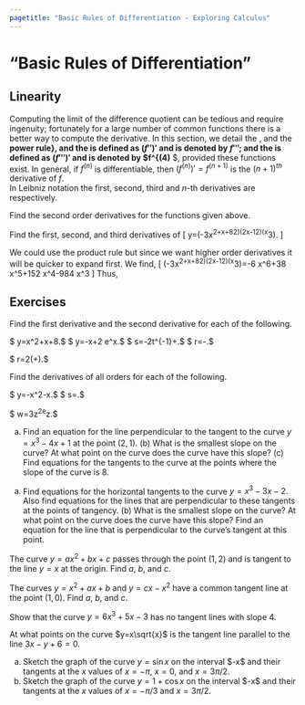 ```yaml
---
pagetitle: "Basic Rules of Differentiation - Exploring Calculus"
---
```

# "Basic Rules of Differentiation"

## Linearity

Computing the limit of the difference quotient can be tedious and require ingenuity; fortunately for a large number of common functions there is a better way to compute the derivative. In this section, we detail the \index{power rule}, \index{product rule} and the \index{quotient rule} **power rule}, \index{product rule} and the \index{quotient rule**  for differentiation. These rules greatly simplify the task of differentiation. We also give examples on how to find the tangent line give some geometric information; and to find the horizontal tangent lines to the graph of a given function.

The next theorem states the common procedural rules for taking derivatives. For example, the derivative of a sum of functions is the sum of the derivative functions. The same is not true for a product of functions. To convince yourself that the derivative of the product of two functions is not the product of the derivative functions try an example, say $f(x)=x^2$ and $g(x)=x^3.$

::: {#thm- } [Differentiation Rules]
Let $f$ and $g$ be functions. 
 
- (Constant Rule) 
If $f$ is a constant function, $f(x)=c$ for some real number $c,$ then $f'(x)=0.$
- (Power Rule) 
If $f$ is a power function, $f(x)=x^n$ for some real number $n$, then $f(x)=n x^{n-1}.$
- (Sum Rule) 
If $f=g+h$ for any differentiable functions $g$ and $h,$ then $f'=g'+h'.$
- (Difference Rule) 
If $f=g-h$ for any differentiable functions $g$ and $h,$ then $f'=g'-h'.$
- (Linearity Rule) 
If $f=a g+b h$ for any differentiable functions $g$ and $h$, and any two constants $a$ and $b$, then $f'=a g'+b h'.$
 
::: 


::: {#exm- } 
Find the derivative of the function $f(x)=\frac{4}{3}\pi  r^3.$
::: 

::: {.solution }
Since $\frac{4}{3}\pi  r^3$ is a constant with respect to $x$, we use the constant rule to find $f'(x)=0.$
::: 


::: {#exm- } 
Find the derivative of the function 
\[
f(x)=3x^4-7x^3+\sqrt[3]{x^2}-9.
\]
::: 

::: {.solution }
Using the power rule, linearity rule, and the sum rule, we find
\[
f'(x)=12x^3-12x^2+\frac{2}{3\sqrt[3]{x}}.
\square
\]
::: 


::: {#exm- } 
Find the derivative of the function 
\[
f(x)=\left(2x^3+3x\right)\left(x^2-3\right).
\]
::: 

::: {.solution }
Expand and use the linearity rule.
\square
::: 


::: {#exm- } 
Find the derivative of the function 
\[
f(x)=x\sqrt{x}+\frac{1}{x^2\sqrt{x}}.
\]
::: 

::: {.solution }
We can rewrite $f$ as $f(x)=x^{3/2}+x^{-5/2}$ so as to use the power rule to find,
\[
f'(x)=\frac{3}{2}x^{1/2}-\frac{5}{2}x^{-7/2}=\frac{3\sqrt{x}}{2}-\frac{5}{2\sqrt[2]{x^7}}.
\square
 \]
::: 

## Higher Order Derivatives


If $f$ is a differentiable function, then its derivative $f'$ is also a function, so $f'$ may have a derivative of its own, denoted by $(f')'=f''.$ 
This function $f''$ is called the \index{second derivative} **second derivative**  of $f.$  
Moreover, the second derivative may be differentiable. 
Further, the \index{third derivative} is defined as $(f'')'$ and is denoted by $f'''$; and the \index{fourth derivative} is defined as $(f''')'$ and is denoted by $f^{(4)} **third derivative} is defined as $(f'')'$ and is denoted by $f'''$; and the \index{fourth derivative} is defined as $(f''')'$ and is denoted by $f^{(4)** $, provided these functions exist. 
In general, if $f^{(n)}$ is differentiable, then $\left(f^{(n)}\right)'=f^{(n+1)}$ is the $(n+1)^{th}$ derivative of $f.$  
In Leibniz notation the first, second, third and $n$-th derivatives are
\begin{align*}
& y'=\frac{d y}{d x} \\
& y''=\frac{d }{d x}\left(\frac{d y}{d x}\right)=\frac{d^2y}{d x^2} \\
& y'''=\frac{d}{d x}\left(\frac{d^2y}{d x^2}\right)=\frac{d^3y}{d x^3} \\
& \cdots \\
&  y^{(n)}=\frac{d^ny}{d x^n}
\end{align*}
respectively.

::: {#exm- } 

Find the second order derivatives for the functions given above.
::: 

::: {#exm- } 

Find the first, second, and third derivatives of
\[
y=\left(-3x^2+x+82\right)(2x-12)\left(x^3\right).
\]
::: 

::: {.solution }
We could use the product rule but since we want higher order derivatives it will be quicker to expand first. We find,
\[
\left(-3x^2+x+82\right)(2x-12)\left(x^3\right)=-6 x^6+38 x^5+152 x^4-984 x^3
\]
Thus,
\begin{align*}
y' & =-36 x^5+190 x^4+608 x^3-2952 x^2 \\
y''& =-180 x^4+760 x^3+1824 x^2-5904 x \\
y''' & =-720 x^3+2280 x^2+3648 x-5904
\square
\end{align*}
::: 

## Exercises

::: {#exr- } 
Find the first derivative and the second derivative for each of the following.
 
\item $  y=x^2+x+8.$
\item $  y=\frac{4x^3}{3}-x+2 e^x.$
\item $  s=-2t^{-1}+\frac{4}{t^2}.$
\item $  r=\frac{1}{3s^2}-\frac{5}{2s}.$
\item $  r=2\left(\frac{1}{\sqrt{\theta }}+\sqrt{\theta }\right).$
 
::: 

::: {#exr- } 
Find the derivatives of all orders for each of the following.
 
\item $  y=\frac{x^4}{2}-\frac{3}{2}x^2-x.$
\item $  s=\frac{t^2+5t-1}{t^2}.$
\item $  w=3z^2e^z.$
 
::: 

::: {#exr- } 
(a) Find an equation for the line perpendicular to the tangent to the curve $y=x^3-4x+1$ at the point $(2,1).$ (b) What is the smallest slope on the curve? At what point on the curve does the curve have this slope? (c) Find equations for the tangents to the curve at the points where the slope of the curve is 8.
::: 

::: {#exr- } 
(a) Find equations for the horizontal tangents to the curve $y=x^3-3x-2.$ Also find equations for the lines that are perpendicular to these tangents at the points of tangency. (b) What is the smallest slope on the curve? At what point on the curve does the curve have this slope? Find an equation for the line that is perpendicular to the curve's tangent at this point.
::: 

::: {#exr- } 
The curve $y=a x^2+b x+c$ passes through the point $(1,2)$ and is tangent to the line $y=x$ at the origin. Find $a,$ $b,$ and $c.$
::: 

::: {#exr- } 
The curves $y=x^2+a x+b$ and $y=c x-x^2$ have a common tangent line at the point $(1,0).$ Find $a,$ $b,$ and $c.$
::: 

::: {#exr- } 
Show that the curve $y=6x^3+5x-3$ has no tangent lines with slope $4.$
::: 

::: {#exr- } 
At what points on the curve $y=x\sqrt{x}$ is the tangent line parallel to the line $3x-y+6=0.$
::: 

::: {#exr- } 
(a) Sketch the graph of the curve $y=\sin  x$ on the interval $-\frac{3\pi }{2}\leq x\leq 2\pi $ and their tangents at the $x$ values of $x=-\pi,$ $x=0,$ and $x=3\pi /2.$
(b) Sketch the graph of the curve $y=1+\cos  x$ on the interval $-\frac{3\pi }{2}\leq x\leq 2\pi $ and their tangents at the $x$ values of
$x=-\pi /3$ and $x=3\pi /2.$
::: 



